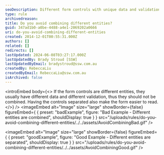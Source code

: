 ```yaml
---
seoDescription: Different form controls with unique data and validation should be kept separate to ensure accurate processing and ease of use.
type: rule
archivedreason:
title: Do you avoid combining different entities?
guid: 347ad1b0-a0be-4488-a4e1-2069202a0666
uri: do-you-avoid-combining-different-entities
created: 2014-12-01T00:55:31.000Z
authors: []
related: []
redirects: []
lastUpdated: 2024-06-08T03:27:17.000Z
lastUpdatedBy: Brady Stroud [SSW]
lastUpdatedByEmail: bradystroud@ssw.com.au
createdBy: RebeccaLiu
createdByEmail: RebeccaLiu@ssw.com.au
isArchived: false
---
```


<introEmbed
  body={<>
If the form controls are different entities, they usually have different data and different validation, thus they should not be combined.
Having the controls separated also make the form easier to read.
  </>}
/>
<imageEmbed
  alt="Image"
  size="large"
  showBorder={false}
  figureEmbed={ {
    preset: "badExample",
    figure: "Bad Example - Different entities are combined",
    shouldDisplay: true
  } }
  src="/uploads/rules/do-you-avoid-combining-different-entities/../../assets/AvoidCombiningBad.gif"
/>

<imageEmbed
  alt="Image"
  size="large"
  showBorder={false}
  figureEmbed={ {
    preset: "goodExample",
    figure: "Good Example - Different entities are separated",
    shouldDisplay: true
  } }
  src="/uploads/rules/do-you-avoid-combining-different-entities/../../assets/AvoidCombiningGood.gif"
/>
